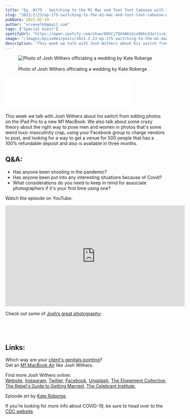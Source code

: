 ```yaml
---
title: "Ep. #175 - Switching to the M1 Mac and Toot Toot Caboose with Josh Withers"
slug: "2021/2/23/ep-175-switching-to-the-m1-mac-and-toot-toot-caboose-with-josh-withers"
pubDate: 2021-02-24
author: "srvanelk@gmail.com"
tags: ["Special Guest"]
spotifyUrl: "https://open.spotify.com/show/09hCjT9XXAKzGin8bkLG3a?si=kjRZvQ1JTb6Ov3HVzSSlWA"
image: "/images/episodes/posts/2021-2-23-ep-175-switching-to-the-m1-mac-and-toot-toot-caboose-with-josh-withers/Kate+Roberge+Photography_Annaleise+%2B+Jarrod-69.webp"
description: "This week we talk with Josh Withers about his switch from editing photos on the iPad Pro to a new M1 MacBook. We also talk about some crazy theory about the right way to pose men and women in photos that's some weird toxic masculinity crap, using your Facebook group to charge vendors to post, and looking for a way to get a venue for 500 people that has a 100% refundable deposit and also is available in three months."
---
```


<figure>
  <img src="/images/episodes/posts/2021-2-23-ep-175-switching-to-the-m1-mac-and-toot-toot-caboose-with-josh-withers/Kate+Roberge+Photography_Annaleise+%2B+Jarrod-69.webp" alt=" Photo of Josh Withers officiating a wedding by  Kate Roberge . " />
  <figcaption>Photo of Josh Withers officiating a wedding by  Kate Roberge .</figcaption>
</figure>
<iframe class="embedly-embed" src="//cdn.embedly.com/widgets/media.html?src=https%3A%2F%2Fanchor.fm%2Fweddingphotohangover%2Fembed%2Fepisodes%2FEp--175---Switching-to-the-M1-Mac-and-Toot-Toot-Caboose-with-Josh-Withers-eqv9lh&display_name=Anchor+FM+Inc.&url=https%3A%2F%2Fanchor.fm%2Fweddingphotohangover%2Fepisodes%2FEp--175---Switching-to-the-M1-Mac-and-Toot-Toot-Caboose-with-Josh-Withers-eqv9lh&image=https%3A%2F%2Fd3t3ozftmdmh3i.cloudfront.net%2Fproduction%2Fpodcast_uploaded_episode400%2F805714%2F805714-1614140124456-788340c09c2ec.jpg&key=61d05c9d54e8455ea7a9677c366be814&type=text%2Fhtml&schema=anchor&wmode=opaque" width="400" height="102" scrolling="no" title="Anchor FM Inc. embed" frameborder="0" allow="autoplay; fullscreen" allowfullscreen="true"></iframe>

This week we talk with Josh Withers about his switch from editing photos on the iPad Pro to a new M1 MacBook. We also talk about some crazy theory about the right way to pose men and women in photos that's some weird toxic masculinity crap, using your Facebook group to charge vendors to post, and looking for a way to get a venue for 500 people that has a 100% refundable deposit and also is available in three months.

## Q&A:
- Has anyone been shooting in the pandemic?
- Has anyone been put into any interesting situations because of Covid?
- What considerations do you need to keep in mind for associate photographers if it's your first time using one?

Watch the episode on YouTube:
<iframe width="560" height="315" src="https://www.youtube.com/embed/AIc3Mz9ZGi8?si=m2qWjdopiLMiCJqe" title="YouTube video player" frameborder="0" allow="accelerometer; autoplay; clipboard-write; encrypted-media; gyroscope; picture-in-picture; web-share" referrerpolicy="strict-origin-when-cross-origin" allowfullscreen></iframe>

Check out some of [Josh’s great photography](https://ahoyjosh.com/collection/):

<figure>
  <img src="/images/episodes/posts/2021-2-23-ep-175-switching-to-the-m1-mac-and-toot-toot-caboose-with-josh-withers/josh-withers-aWW8ZGsfNc4-unsplash.webp" alt="" />
</figure>
<figure>
  <img src="/images/episodes/posts/2021-2-23-ep-175-switching-to-the-m1-mac-and-toot-toot-caboose-with-josh-withers/josh-withers-KPQt4OHon5U-unsplash.webp" alt="" />
</figure>
<figure>
  <img src="/images/episodes/posts/2021-2-23-ep-175-switching-to-the-m1-mac-and-toot-toot-caboose-with-josh-withers/josh-withers-rTf7VjifEJc-unsplash.webp" alt="" />
</figure>
<figure>
  <img src="/images/episodes/posts/2021-2-23-ep-175-switching-to-the-m1-mac-and-toot-toot-caboose-with-josh-withers/josh-withers-ZIGKmUQq19I-unsplash.webp" alt="" />
</figure>

## Links:  
Which way are your [client's genitals pointing](https://www.dailydot.com/unclick/green-lines-crotch-pointing-rivelino/)?  
Get an [M1 MacBook Air](https://amzn.to/3smiJHz) like Josh Withers.

Find more Josh Withers online:  
[Website](https://joshwithers.com.au/), [Instagram](https://www.instagram.com/hellojoshwithers/), [Twitter](https://twitter.com/JoshuaWithers), [Facebook](https://www.facebook.com/hellojoshwithers), [Unsplash](https://unsplash.com/@joshwithers), [The Elopement Collective](https://elopementcollective.com/), [The Rebel's Guide to Getting Married](https://therebels.guide/), [The Celebrant Institute](https://celebrant.institute/),

Episode art by [Kate Roberge](https://kateroberge.co.nz/).

If you're looking for more info about COVID-19, be sure to head over to the [CDC website](https://www.cdc.gov/coronavirus/2019-ncov/index.html).
